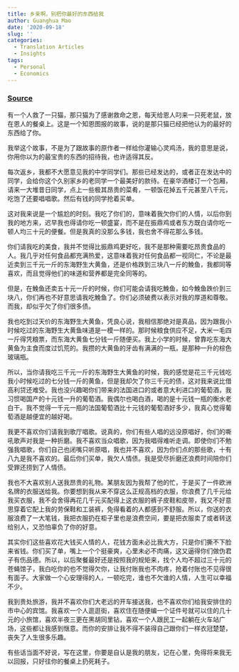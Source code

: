 ```yaml
---
title: 乡亲啊，别把你最好的东西给我
author: Guanghua Mao
date: '2020-09-18'
slug: ''
categories:
  - Translation Articles
  - Insights
tags:
  - Personal
  - Economics
---
```


### [Source](https://mp.weixin.qq.com/s?__biz=MzU2NTgwOTE0MQ==&mid=2247483743&idx=1&sn=2507a52a37825303f167a6ff337d6f79&chksm=fcb75bc5cbc0d2d3393ab6a6be686b85d79e8477c06941eab40352bf989235f9d2d93c2a03e4&scene=21#wechat_redirect)


有一个人救了一只猫，那只猫为了感谢救命之恩，每天给恩人叼来一只死老鼠，放在恩人的餐桌上。这是一个知恩图报的故事，说的是那只猫已经把他认为的最好的东西给了你。

我举这个故事，不是为了跟故事的原作者一样给你灌输心灵鸡汤，我的意思是说，你用你以为的最宝贵的东西的招待我，也许适得其反。

每次返乡，我都不大愿意见我的中学同学们。那些已经发达的，或者正在发达中的同学，会给你这个久别家乡的老同学一个最美好的款待。在豪华酒楼订一个包厢，请来一大堆昔日同学，点上一些极其昂贵的菜肴，一顿饭花掉五千元甚至八千元，吃饱了还要唱唱歌。然后有钱的同学抢着买单。

这对我来说是一个尴尬的时刻。我吃了你们的，意味着我欠你们的人情，以后你到我的地方来，迟早我也得请你吃一顿盛宴，而不是在振鼎鸡或者东方既白请你吃一顿人均三十元的便餐。但是我真的没那么多钱，我也舍不得花那么多钱。

你们请我吃的美食，我并不觉得比振鼎鸡更好吃，我不是那种需要吃昂贵食品的人。我几乎对任何食品都充满热爱，这意味着我对任何食品都一视同仁，不论是最近卖到三千元一斤的东海野生大黄鱼，还是价格跌到三块八一斤的鮸鱼，我都同等喜欢，而且觉得他们的味道和营养都是完全同等的。

但是，在鮸鱼还卖五十元一斤的时候，你们可能会请我吃鮸鱼，如今鮸鱼跌价到三块八，你们再也不好意思请我吃鮸鱼了。你们必须破费以表示对我的厚道和尊敬。而我，却似乎欠了你们很多债。

我也吃到过天价的东海野生大黄鱼，凭良心说，我相信那绝对是真品，因为跟我小时候吃过的东海野生大黄鱼味道是一模一样的。那时候粮食供应不足，大米一毛四一斤得凭粮票，而东海大黄鱼七分钱一斤随便买。我上小学的时候，曾靠吃东海大黄鱼为主食而度过饥荒的。我攒的大黄鱼的牙齿有满满的一瓶，是那种一升的棕色玻璃瓶。

所以，当你请我吃三千元一斤的东海野生大黄鱼的时候，我的感觉是花三千元钱吃我小时候吃过的七分钱一斤的黄鱼，但是我却欠了你三千元的债，这对我来说比借高利贷还难受。我也没兴趣喝你们带来的法国进口的或者意大利进口的葡萄酒，我习惯喝国产的十元钱一升的葡萄酒。我偶尔也喝白酒，喝的是十元钱一瓶的衡水老白干。我不觉得一千元一瓶的法国葡萄酒比十元钱的葡萄酒好多少，我真心觉得葡萄酒是越便宜的越好喝。 

我更不喜欢你们请我到歌厅唱歌。说真的，你们有些人唱的远没原唱好，你们的嘶吼歌声对我是一种折磨。我不喜欢当众唱歌，因为我唱得难听走调。即使你们不勉强我唱歌，你们自己也闭嘴只听原唱，我也并不喜欢，因为你们点的那些歌，十有八九是我不喜欢的。最后你们买单，我欠人情债。我是受尽折磨还浪费时间陪你们受罪还捞到了人情债。

我也不大喜欢别人送我昂贵的礼物。某朋友因为我帮了他的忙，于是买了一件欧洲名牌的衣服送给我。你要想到我从来不穿这么正规高档的衣服，你浪费了几千元给我买衣服，我不会舍得再花几千元买配得上这衣服的裤子皮鞋和皮带，我又不好意思穿着它配上我的劳保鞋和工装裤，免得看着的人都感到不舒服。所以，你送的衣服浪费了一大笔钱，我把衣服扔在柜子里也是浪费空间，要是把衣服卖了或者转送给别人，又恐怕辜负了你的好意。

其实你们这些喜欢花大钱买人情的人，花钱方面未必比我大方，只是你们撕不下脸来省钱。你们买了单，嘴上一个个挺豪爽，心里未必不肉痛，这又逼得你们做伪君子有伤品德。所以，以后聚餐最好还是按照我的规矩来，找个人均不超过三十元的苍蝇馆子，我白吃你的也不觉得欠你，让我付账我也不肉疼，抢着付账也不见得很有面子。大家做一个心安理得的人，一顿吃完，谁也不欠谁的人情，人生可以幸福不少。 

我到贵处旅游，我并不喜欢你们大老远的开车接送我，也不喜欢你们给我安排住的市中心的宾馆。我喜欢一个人逛逛街，喜欢住在随便编一个证件号就可以住的几十元的小旅馆，喜欢半夜三更在黑胡同里钻，喜欢一个人跟民工一起躺在火车站广场，这些都让我感到惬意。而你的安排让我不得不装得自己跟你们一样衣冠楚楚，丧失了人生很多乐趣。

有些话当面不好说，写在这里，你要是自认是我的朋友，记在心里，免得将来我无以回报，只好往你的餐桌上扔死耗子。